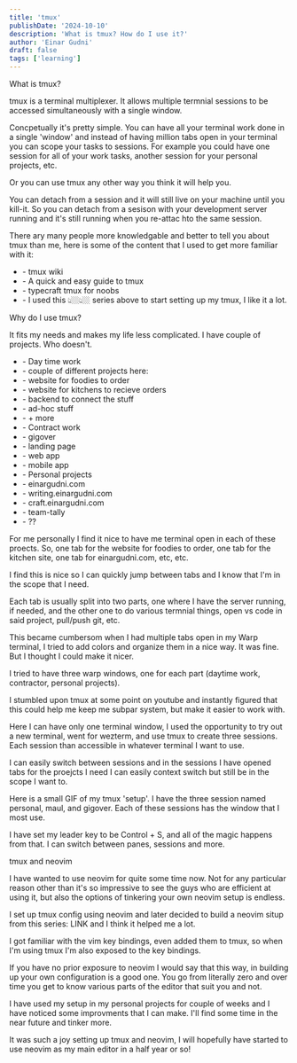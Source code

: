 ```yaml
---
title: 'tmux'
publishDate: '2024-10-10'
description: 'What is tmux? How do I use it?'
author: 'Einar Gudni'
draft: false
tags: ['learning']
---
```


<Draft />

<SubHeading>
  What is tmux?
</SubHeading>

<p class="mt-2">
tmux is a terminal multiplexer. It allows multiple termnial sessions to be accessed simultaneously with a single window.
</p>

<p class="mt-2">
Concpetually it's pretty simple. You can have all your terminal work done in a single 'window' and instead of having million tabs open in your terminal you can scope your tasks to sessions. For example you could have one session for all of your work tasks, another session for your personal projects, etc. 
</p>

<p class="mt-2">
Or you can use tmux any other way you think it will help you.
</p>

<p class="mt-2">
You can detach from a session and it will still live on your machine until you kill-it. So you can detach from a sesison with your development server running and it's still running when you re-attac hto the same session.
</p>

<p class="mt-2">
There ary many people more knowledgable and better to tell you about tmux than me, here is some of the content that I used to get more familiar with it:
</p>

<ul class="mt-2">
<li class="ml-3">- <InlineLink href="https://github.com/tmux/tmux/wiki">tmux wiki</InlineLink></li>
<li class="ml-3">- <InlineLink href="https://hamvocke.com/blog/a-quick-and-easy-guide-to-tmux/">A quick and easy guide to tmux</InlineLink></li>
<li class="ml-3">- <InlineLink href="https://www.youtube.com/watch?v=niuOc02Rvrc&t=394s">typecraft tmux for noobs</InlineLink></li>
<li class="ml-5">- I used this 👆🏼👆🏼 series above to start setting up my tmux, I like it a lot.</li>
</ul>

<SubHeading>
  Why do I use tmux?
</SubHeading>

<div class="mt-2">

<p class="mt-2">
  It fits my needs and makes my life less complicated.
  I have couple of projects. Who doesn't.
</p>

<ul class="mt-3">
<li class="font-semibold">- Day time work</li>
  <li class="ml-3">- couple of different projects here:</li>
  <li class="ml-3">- website for foodies to order</li>
  <li class="ml-3">- website for kitchens to recieve orders</li>
  <li class="ml-3">- backend to connect the stuff</li>
  <li class="ml-3">- ad-hoc stuff</li>
  <li class="ml-3">- + more</li>
<li class="font-semibold">- Contract work</li>
  <li class="ml-3">- gigover</li>
    <li class="ml-5">- landing page</li>
    <li class="ml-5">- web app</li>
    <li class="ml-5">- mobile app</li>
<li class="font-semibold">- Personal projects</li>
  <li class="ml-3">- einargudni.com</li>
  <li class="ml-3">- writing.einargudni.com</li>
  <li class="ml-3">- craft.einargudni.com</li>
  <li class="ml-3">- team-tally</li>
  <li class="ml-3">- ??</li>
</ul>

<p class="mt-2">
For me personally I find it nice to have me terminal open in each of these proects. So, one tab for the website for foodies to order, one tab for the kitchen site, one tab for einargudni.com, etc, etc.
</p>

<p class="mt-2">
I find this is nice so I can quickly jump between tabs and I know that I'm in the scope that I need.
</p>

<p class="mt-2">
Each tab is usually split into two parts, one where I have the server running, if needed, and the other one to do various termnial things, open vs code in said project, pull/push git, etc.
</p>

<p class="mt-2">
This became cumbersom when I had multiple tabs open in my Warp terminal, I tried to add colors and organize them in a nice way. It was fine. But I thought I could make it nicer.
</p>

<p class="mt-2">
I tried to have three warp windows, one for each part (daytime work, contractor, personal projects).
</p>

<p class="mt-2">
I stumbled upon tmux at some point on youtube and instantly figured that this could help me keep me subpar system, but make it easier to work with.
</p>

<p class="mt-2">
Here I can have only one terminal window, I used the opportunity to try out a new terminal, went for wezterm, and use tmux to create three sessions. Each session than accessible in whatever terminal I want to use.
</p>

<p clas="mt-2">
I can easily switch between sessions and in the sessions I have opened tabs for the proejcts I need I can easily context switch but still be in the scope I want to.
</p>

<p class="mt-2">
Here is a small GIF of my tmux 'setup'. I have the three session named personal, maul, and gigover. Each of these sessions has the window that I most use.
</p>

<p class="mt-2">
I have set my leader key to be Control + S, and all of the magic happens from that. I can switch between panes, sessions and more.
</p>

</div>

<SubHeading>
 tmux and neovim
</SubHeading>

<div class="mt-3">

<p class="mt-2">
I have wanted to use neovim for quite some time now. Not for any particular reason other than it's so impressive to see the guys who are efficient at using it, but also the options of tinkering your own neovim setup is endless.
</p>

<p class="mt-2">
I set up tmux config using neovim and later decided to build a neovim situp from this series: LINK and I think it helped me a lot.
</p>

<p class="mt-2">
I got familiar with the vim key bindings, even added them to tmux, so when I'm using tmux I'm also exposed to the key bindings.
</p>

<p class="mt-2">
If you have no prior exposure to neovim I would say that this way, in building up your own configuration is a good one. You go from literally zero and over time you get to know various parts of the editor that suit you and not.
</p>

<p class="mt-2">
I have used my setup in my personal projects for couple of weeks and I have noticed some improvments that I can make. I'll find some time in the near future and tinker more.
</p>

<p class="mt-2">
It was such a joy setting up tmux and neovim, I will hopefully have started to use neovim as my main editor in a half year or so!
</p>
</div>
